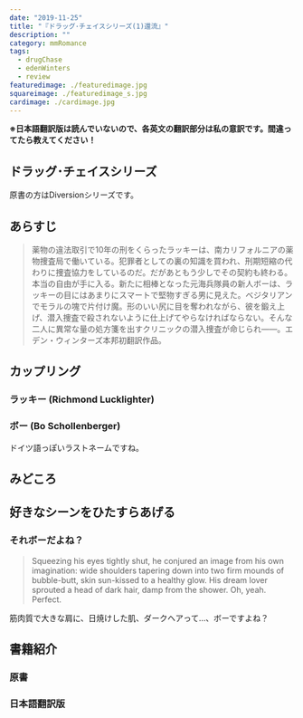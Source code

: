 ```yaml
---
date: "2019-11-25"
title: "『ドラッグ･チェイスシリーズ(1)還流』"
description: ""
category: mmRomance
tags:
  - drugChase
  - edenWinters
  - review
featuredimage: ./featuredimage.jpg
squareimage: ./featuredimage_s.jpg
cardimage: ./cardimage.jpg
---
```



**※日本語翻訳版は読んでいないので、各英文の翻訳部分は私の意訳です。間違ってたら教えてください！**

## ドラッグ･チェイスシリーズ

原書の方はDiversionシリーズです。

<Series name="DiversionSeries" />

## あらすじ

<Blockquote srcName="還流 (ドラッグ･チェイスシリーズ #1)" srcURL="https://amzn.to/2D5qDO0">
薬物の違法取引で10年の刑をくらったラッキーは、南カリフォルニアの薬物捜査局で働いている。犯罪者としての裏の知識を買われ、刑期短縮の代わりに捜査協力をしているのだ。だがあともう少しでその契約も終わる。本当の自由が手に入る。新たに相棒となった元海兵隊員の新人ボーは、ラッキーの目にはあまりにスマートで堅物すぎる男に見えた。ベジタリアンでモラルの塊で片付け魔。形のいい尻に目を奪われながら、彼を鍛え上げ、潜入捜査で殺されないように仕上げてやらなければならない。そんな二人に異常な量の処方箋を出すクリニックの潜入捜査が命じられ――。エデン・ウィンターズ本邦初翻訳作品。
</Blockquote>

## カップリング

### ラッキー (Richmond Lucklighter)

### ボー (Bo Schollenberger)
ドイツ語っぽいラストネームですね。

## みどころ

## 好きなシーンをひたすらあげる

### それボーだよね？

<Blockquote srcName="Diversion" srcURL="https://amzn.to/2QJkVcO" book>
Squeezing his eyes tightly shut, he conjured an image from his own imagination: wide shoulders tapering down into two firm mounds of bubble-butt, skin sun-kissed to a healthy glow. His dream lover sprouted a head of dark hair, damp from the shower. Oh, yeah. Perfect.
</Blockquote>

<p className="translation"></p>

筋肉質で大きな肩に、日焼けした肌、ダークヘアって…、ボーですよね？








<Blockquote srcName="Diversion" srcURL="https://amzn.to/2QJkVcO" book>

</Blockquote>

<p className="translation"></p>

## 書籍紹介

### 原書

<Amazon
  asin="B00LIC5J00"
  title="Diversion (Diversion #1)"
  linkId="f5f8013bebe34787936d3b3f9af9605d"
  author="Eden Winters"
/>

### 日本語翻訳版

<Amazon
  asin="B01LZ2CASG"
  title="還流 (ドラッグ･チェイスシリーズ #1)"
  linkId="814aeab01005749f072eb3d2e19dc90f"
  author="エデン・ウィンターズ "
  KindleUnlimited
/>